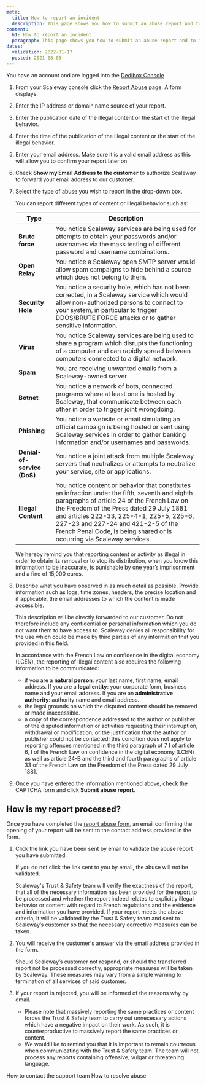 ```yaml
---
meta:
  title: How to report an incident
  description: This page shows you how to submit an abuse report and to indicate how the report will be processed.
content:
  h1: How to report an incident
  paragraph: This page shows you how to submit an abuse report and to indicate how the report will be processed.
dates:
  validation: 2022-01-17
  posted: 2021-08-05
---
```


<Message type="requirement">

  You have an account and are logged into the [Dedibox Console](https://console.online.net) 

</Message>

1. From your Scaleway console click the [Report Abuse](https://console.scaleway.com/support/abuses/create) page. A form displays.
2. Enter the IP address or domain name source of your report.
3. Enter the publication date of the illegal content or the start of the illegal behavior.  
4. Enter the time of the publication of the illegal content or the start of the illegal behavior. 
5. Enter your email address. Make sure it is a valid email address as this will allow you to confirm your report later on. 
6. Check **Show my Email Address to the customer** to authorize Scaleway to forward your email address to our customer. 
7. Select the type of abuse you wish to report in the drop-down box.

     <Message type="note">

     You can report different types of content or illegal behavior such as: 

     | **Type**                    | **Description**                                                                                                                                                                                                                                                                                                                                        |
     |-----------------------------|--------------------------------------------------------------------------------------------------------------------------------------------------------------------------------------------------------------------------------------------------------------------------------------------------------------------------------------------------------|
     | **Brute force**             | You notice Scaleway services are being used for attempts to obtain your passwords and/or usernames via the mass testing of different password and username combinations.                                                                                                                                                                               |
     | **Open Relay**              | You notice a Scaleway open SMTP server would allow spam campaigns to hide behind a source which does not belong to them.                                                                                                                                                                                                                               |
     | **Security Hole**           | You notice a security hole, which has not been corrected, in a Scaleway service which would allow non-authorized persons to connect to your system, in particular to trigger DDOS/BRUTE FORCE attacks or to gather sensitive information.                                                                                                              |
     | **Virus**                   | You notice Scaleway services are being used to share a program which disrupts the functioning of a computer and can rapidly spread between computers connected to a digital network.                                                                                                                                                                   |
     | **Spam**                    | You are receiving unwanted emails from a Scaleway-owned server.                                                                                                                                                                                                                                                                                        |
     | **Botnet**                  | You notice a network of bots, connected programs where at least one is hosted by Scaleway, that communicate between each other in order to trigger joint wrongdoing.                                                                                                                                                                                   |
     | **Phishing**                | You notice a website or email simulating an official campaign is being hosted or sent using Scaleway services in order to gather banking information and/or usernames and passwords.                                                                                                                                                                   |
     | **Denial-of-service (DoS)** | You notice a joint attack from multiple Scaleway servers that neutralizes or attempts to neutralize your service, site or applications.                                                                                                                                                                                                                |
     | **Illegal Content**         | You notice content or behavior that constitutes an infraction under the fifth, seventh and eighth paragraphs of article 24 of the French Law on the Freedom of the Press dated 29 July 1881 and articles 222-33, 225-4-1, 225-5, 225-6, 227-23 and 227-24 and 421-2-5 of the French Penal Code, is being shared or is occurring via Scaleway services. |

     </Message>

     <Message type="important">

     We hereby remind you that reporting content or activity as illegal in order to obtain its removal or to stop its distribution, when you know this information to be inaccurate, is punishable by one year’s imprisonment and a fine of 15,000 euros.

     </Message>

8. Describe what you have observed in as much detail as possible. Provide information such as logs, time zones, headers, the precise location and if applicable, the email addresses to which the content is made accessible. 

    <Message type="important">

    This description will be directly forwarded to our customer. Do not therefore include any confidential or personal information which you do not want them to have access to. Scaleway denies all responsibility for the use which could be made by third parties of any information that you provided in this field.

    </Message>
    
    <Message type="note">

    In accordance with the French Law on confidence in the digital economy (LCEN), the reporting of illegal content also requires the following information to be communicated:

    * if you are a **natural person**: your last name, first name, email address. If you are a **legal entity**: your corporate form, business name and your email address. If you are an **administrative authority**: authority name and email address. 
    * the legal grounds on which the disputed content should be removed or made inaccessible.
    * a copy of the correspondence addressed to the author or publisher of the disputed information or activities requesting their interruption, withdrawal or modification, or the justification that the author or publisher could not be contacted; this condition does not apply to reporting offences mentioned in the third paragraph of 7 I of article 6, I of the French Law on confidence in the digital economy (LCEN) as well as article 24-B and the third and fourth paragraphs of article 33 of the French Law on the Freedom of the Press dated 29 July 1881.

    </Message>

9. Once you have entered the information mentioned above, check the CAPTCHA form and click **Submit abuse report**.


## How is my report processed? 

Once you have completed the [report abuse form](https://abuse.scaleway.com), an email confirming the opening of your report will be sent to the contact address provided in the form.

1. Click the link you have been sent by email to validate the abuse report you have submitted. 

    <Message type="important">

    If you do not click the link sent to you by email, the abuse will not be validated. 

    </Message>

  
    Scaleway's Trust & Safety team will verify the exactness of the report, that all of the necessary information has been provided for the report to be processed and whether the report indeed relates to explicitly illegal behavior or content with regard to French regulations and the evidence and information you have provided. If your report meets the above criteria, it will be validated by the Trust & Safety team and sent to Scaleway’s customer so that the necessary corrective measures can be taken.

2. You will receive the customer's answer via the email address provided in the form.
  
    <Message type="note">

    Should Scaleway’s customer not respond, or should the transferred report not be processed correctly, appropriate measures will be taken by Scaleway. These measures may vary from a simple warning to termination of all services of said customer.

    </Message>

3. If your report is rejected, you will be informed of the reasons why by email. 

    <Message type="note">

    - Please note that massively reporting the same practices or content forces the Trust & Safety team to carry out unnecessary actions which have a negative impact on their work. As such, it is counterproductive to massively report the same practices or content. 
    - We would like to remind you that it is important to remain courteous when communicating with the Trust & Safety team. The team will not process any reports containing offensive, vulgar or threatening language.

    </Message>

<Navigation title="See Also">
  <PreviousButton to="/dedibox-console/my-account/how-to/contact-support">How to contact the support team</PreviousButton>
  <NextButton to="/dedibox-console/my-account/how-to/resolve-abuse">How to resolve abuse</NextButton>
</Navigation>